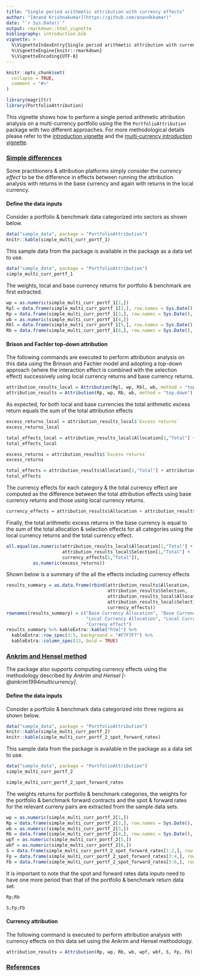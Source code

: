 ```yaml
---
title: "Single period arithmetic attribution with currency effects"
author: "[Anand Krishnakumar](https://github.com/anandkkumar)"
date: "`r Sys.Date()`"
output: rmarkdown::html_vignette
bibliography: introduction.bib
vignette: >
  %\VignetteIndexEntry{Single period arithmetic attribution with currency effects}
  %\VignetteEngine{knitr::rmarkdown}
  %\VignetteEncoding{UTF-8}
---
```


```r
knitr::opts_chunk$set(
  collapse = TRUE,
  comment = "#>"
)

library(magrittr)
library(PortfolioAttribution)
```

This vignette shows how to perform a single period arithmetic attribution analysis on a multi-currency portfolio using the the `PortfolioAttribution` package with two different approaches. For more methodological details please refer to the [introduction vignette](introduction.html) and the [multi-currency introduction vignette](introduction-multi-currency.html).


### <ins>Simple differences</ins>

Some practitioners & attribution platforms simply consider the _currency effect_ to be the difference in effects between running the attribution analysis with returns in the base currency and again with returns in the local currency.

#### Define the data inputs

Consider a portfolio & benchmark data categorized into sectors as shown below.

```r
data("sample_data", package = "PortfolioAttribution")
knitr::kable(simple_multi_curr_portf_1)
```

This sample data from the package is available in the package as a data set to use.
```r
data("sample_data", package = "PortfolioAttribution")
simple_multi_curr_portf_1
```

The weights, local and base currency returns for portfolio & benchmark are first extracted.

```r
wp = as.numeric(simple_multi_curr_portf_1[1,])
Rpl = data.frame(simple_multi_curr_portf_1[2,], row.names = Sys.Date(), check.names = FALSE)
Rp = data.frame(simple_multi_curr_portf_1[3,], row.names = Sys.Date(), check.names = FALSE)
wb = as.numeric(simple_multi_curr_portf_1[4,])
Rbl = data.frame(simple_multi_curr_portf_1[5,], row.names = Sys.Date(), check.names = FALSE)
Rb = data.frame(simple_multi_curr_portf_1[6,], row.names = Sys.Date(), check.names = FALSE)
```

#### Brison and Fachler top-down attribution

The following commands are executed to perform attribution analysis on this data using the Brinson and Fachler model and adopting a top-down approach (where the interaction effect is combined with the selection effect) successively using local currency returns and base currency returns.

```r
attribution_results_local = Attribution(Rpl, wp, Rbl, wb, method = "top.down")
attribution_results = Attribution(Rp, wp, Rb, wb, method = "top.down")
```

As expected, for both local and base currencies the total arithmetic excess return equals the sum of the total attribution effects

```r
excess_returns_local = attribution_results_local$`Excess returns`
excess_returns_local

total_effects_local = attribution_results_local$Allocation[1,"Total"] + attribution_results_local$Selection[1,"Total"]
total_effects_local

excess_returns = attribution_results$`Excess returns`
excess_returns

total_effects = attribution_results$Allocation[1,"Total"] + attribution_results$Selection[1,"Total"]
total_effects
```

The currency effects for each category & the total currency effect are computed as the difference between the total attribution effects using base currency returns and those using local currency returns.

```r
currency_effects = attribution_results$Allocation + attribution_results$Selection  - attribution_results_local$Allocation - attribution_results_local$Selection
```

Finally, the total arithmetic excess returns in the base currency is equal to the sum of the total allocation & selection effects for all categories using the local currency returns and the total currency effect.

```r
all.equal(as.numeric(attribution_results_local$Allocation[1,"Total"] + 
                     attribution_results_local$Selection[1,"Total"] + 
                     currency_effects[1,"Total"]), 
          as.numeric(excess_returns))
```


Shown below is a summary of the all the effects including currency effects

```r
results_summary = as.data.frame(rbind(attribution_results$Allocation, 
                                      attribution_results$Selection, 
                                      attribution_results_local$Allocation, 
                                      attribution_results_local$Selection, 
                                      currency_effects))
rownames(results_summary) = c("Base Currency Allocation", "Base Currency Selection",
                              "Local Currency Allocation", "Local Currency Selection", 
                              "Curreny effect")
results_summary %>% kableExtra::kable("html") %>% 
  kableExtra::row_spec(3:5, background = "#F7F7F7") %>% 
  kableExtra::column_spec(13, bold = TRUE)
```


### <ins>Ankrim and Hensel method</ins>

The package also supports computing currency effects using the methodology described by _Ankrim and Hensel [-@ankrim1994multicurrency]_.

#### Define the data inputs

Consider a portfolio & benchmark data categorized into three regions as shown below.

```r
data("sample_data", package = "PortfolioAttribution")
knitr::kable(simple_multi_curr_portf_2)
knitr::kable(simple_multi_curr_portf_2_spot_forward_rates)
```

This sample data from the package is available in the package as a data set to use.
```r
data("sample_data", package = "PortfolioAttribution")
simple_multi_curr_portf_2

simple_multi_curr_portf_2_spot_forward_rates
```

The weights returns for portfolio & benchmark categories, the weights for the portfolio & benchmark forward contracts and the spot & forward rates for the relevant curreny pairs are extracted from the sample data sets.

```r
wp = as.numeric(simple_multi_curr_portf_2[1,])
Rp = data.frame(simple_multi_curr_portf_2[2,], row.names = Sys.Date(), check.names = FALSE)
wb = as.numeric(simple_multi_curr_portf_2[3,])
Rb = data.frame(simple_multi_curr_portf_2[4,], row.names = Sys.Date(), check.names = FALSE)
wpf = as.numeric(simple_multi_curr_portf_2[5,])
wbf = as.numeric(simple_multi_curr_portf_2[6,])
S = data.frame(simple_multi_curr_portf_2_spot_forward_rates[1:2,], row.names = c(Sys.Date(), Sys.Date()+1), check.names = FALSE)
Fp = data.frame(simple_multi_curr_portf_2_spot_forward_rates[3:4,], row.names = c(Sys.Date(), Sys.Date()+1), check.names = FALSE)
Fb = data.frame(simple_multi_curr_portf_2_spot_forward_rates[5:6,], row.names = c(Sys.Date(), Sys.Date()+1), check.names = FALSE)
```

It is important to note that the spot and forward rates data inputs need to have one more period than that of the portfolio & benchmark return data set.

```r
Rp;Rb

S;Fp;Fb
```

#### Currency attribution

The following command is executed to perform attribution analysis with currency effects on this data set using the Ankrim and Hensel methodology.

```r
attribution_results = Attribution(Rp, wp, Rb, wb, wpf, wbf, S, Fp, Fb)
```
### <ins>References</ins>

